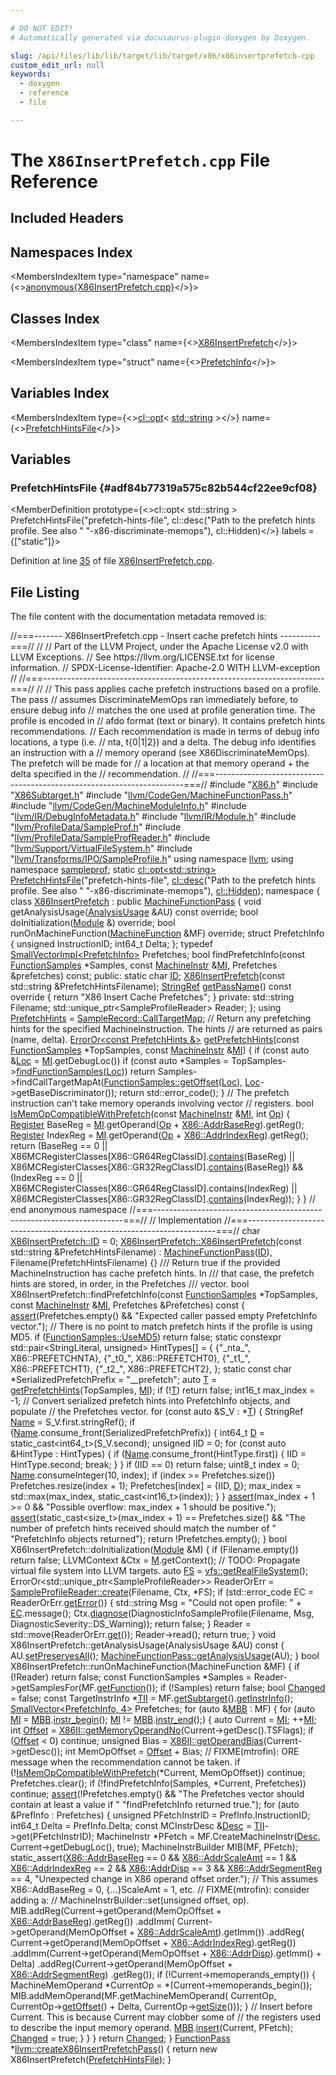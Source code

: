 ```yaml
---

# DO NOT EDIT!
# Automatically generated via docusaurus-plugin-doxygen by Doxygen.

slug: /api/files/lib/lib/target/lib/target/x86/x86insertprefetch-cpp
custom_edit_url: null
keywords:
  - doxygen
  - reference
  - file

---
```





# The `X86InsertPrefetch.cpp` File Reference

<DoxygenPage pluginConfig={pluginConfig}>



## Included Headers

<IncludesList>
<IncludesListItem
  filePath="X86.h"
  permalink="/docs/api/files/lib/lib/target/lib/target/x86/x86-h"
  isLocal="true" />
<IncludesListItem
  filePath="X86Subtarget.h"
  permalink="/docs/api/files/lib/lib/target/lib/target/x86/x86subtarget-h"
  isLocal="true" />
<IncludesListItem
  filePath="llvm/CodeGen/MachineFunctionPass.h"
  permalink="/docs/api/files/include/include/llvm/include/llvm/codegen/machinefunctionpass-h"
  isLocal="true" />
<IncludesListItem
  filePath="llvm/CodeGen/MachineModuleInfo.h"
  permalink="/docs/api/files/include/include/llvm/include/llvm/codegen/machinemoduleinfo-h"
  isLocal="true" />
<IncludesListItem
  filePath="llvm/IR/DebugInfoMetadata.h"
  permalink="/docs/api/files/include/include/llvm/include/llvm/ir/debuginfometadata-h"
  isLocal="true" />
<IncludesListItem
  filePath="llvm/IR/Module.h"
  permalink="/docs/api/files/include/include/llvm/include/llvm/ir/module-h"
  isLocal="true" />
<IncludesListItem
  filePath="llvm/ProfileData/SampleProf.h"
  permalink="/docs/api/files/include/include/llvm/include/llvm/profiledata/sampleprof-h"
  isLocal="true" />
<IncludesListItem
  filePath="llvm/ProfileData/SampleProfReader.h"
  permalink="/docs/api/files/include/include/llvm/include/llvm/profiledata/sampleprofreader-h"
  isLocal="true" />
<IncludesListItem
  filePath="llvm/Support/VirtualFileSystem.h"
  permalink="/docs/api/files/include/include/llvm/include/llvm/support/virtualfilesystem-h"
  isLocal="true" />
<IncludesListItem
  filePath="llvm/Transforms/IPO/SampleProfile.h"
  permalink="/docs/api/files/include/include/llvm/include/llvm/transforms/include/llvm/transforms/ipo/sampleprofile-h"
  isLocal="true" />
</IncludesList>

## Namespaces Index

<MembersIndex>

<MembersIndexItem
  type="namespace"
  name={<><a href="/docs/api/namespaces/anonymous-x86insertprefetch-cpp-">anonymous&#123;X86InsertPrefetch.cpp&#125;</a></>}>
</MembersIndexItem>

</MembersIndex>

## Classes Index

<MembersIndex>

<MembersIndexItem
  type="class"
  name={<><a href="/docs/api/classes/anonymous-namespace-x86insertprefetch-cpp-/x86insertprefetch">X86InsertPrefetch</a></>}>
</MembersIndexItem>

<MembersIndexItem
  type="struct"
  name={<><a href="/docs/api/structs/anonymous-namespace-x86insertprefetch-cpp-/x86insertprefetch/prefetchinfo">PrefetchInfo</a></>}>
</MembersIndexItem>

</MembersIndex>

## Variables Index

<MembersIndex>

<MembersIndexItem
  type={<><a href="/docs/api/classes/llvm/cl/opt">cl::opt</a>&lt; <a href="/docs/api/files/include/include/llvm/include/llvm/demangle/itaniumdemangle-h/#ae2b0d0345572d6718e219aa76d1d54edab45cffe084dd3d20d928bee85e7b0f21">std::string</a> &gt;</>}
  name={<><a href="#adf84b77319a575c82b544cf22ee9cf08">PrefetchHintsFile</a></>}>
</MembersIndexItem>

</MembersIndex>


<SectionDefinition>

## Variables

### PrefetchHintsFile {#adf84b77319a575c82b544cf22ee9cf08}

<MemberDefinition
  prototype={<>cl::opt&lt; std::string &gt; PrefetchHintsFile(&quot;prefetch-hints-file&quot;, cl::desc(&quot;Path to the prefetch hints profile. See also &quot; &quot;-x86-discriminate-memops&quot;), cl::Hidden)</>}
  labels = {["static"]}>

Definition at line <a href="#l00035">35</a> of file <a href="/docs/api/files/lib/lib/target/lib/target/x86/x86insertprefetch-cpp">X86InsertPrefetch.cpp</a>.
</MemberDefinition>

</SectionDefinition>

## File Listing

The file content with the documentation metadata removed is:

<ProgramListing>

<Link id="l00001" /><CodeLine lineNumber="1"><Highlight kind="comment">//===------- X86InsertPrefetch.cpp - Insert cache prefetch hints ----------===//</Highlight><Highlight kind="normal"></Highlight></CodeLine>
<Link id="l00002" /><CodeLine lineNumber="2"><Highlight kind="normal"></Highlight><Highlight kind="comment">//</Highlight><Highlight kind="normal"></Highlight></CodeLine>
<Link id="l00003" /><CodeLine lineNumber="3"><Highlight kind="normal"></Highlight><Highlight kind="comment">// Part of the LLVM Project, under the Apache License v2.0 with LLVM Exceptions.</Highlight><Highlight kind="normal"></Highlight></CodeLine>
<Link id="l00004" /><CodeLine lineNumber="4"><Highlight kind="normal"></Highlight><Highlight kind="comment">// See https://llvm.org/LICENSE.txt for license information.</Highlight><Highlight kind="normal"></Highlight></CodeLine>
<Link id="l00005" /><CodeLine lineNumber="5"><Highlight kind="normal"></Highlight><Highlight kind="comment">// SPDX-License-Identifier: Apache-2.0 WITH LLVM-exception</Highlight><Highlight kind="normal"></Highlight></CodeLine>
<Link id="l00006" /><CodeLine lineNumber="6"><Highlight kind="normal"></Highlight><Highlight kind="comment">//</Highlight><Highlight kind="normal"></Highlight></CodeLine>
<Link id="l00007" /><CodeLine lineNumber="7"><Highlight kind="normal"></Highlight><Highlight kind="comment">//===----------------------------------------------------------------------===//</Highlight><Highlight kind="normal"></Highlight></CodeLine>
<Link id="l00008" /><CodeLine lineNumber="8"><Highlight kind="normal"></Highlight><Highlight kind="comment">//</Highlight><Highlight kind="normal"></Highlight></CodeLine>
<Link id="l00009" /><CodeLine lineNumber="9"><Highlight kind="normal"></Highlight><Highlight kind="comment">// This pass applies cache prefetch instructions based on a profile. The pass</Highlight><Highlight kind="normal"></Highlight></CodeLine>
<Link id="l00010" /><CodeLine lineNumber="10"><Highlight kind="normal"></Highlight><Highlight kind="comment">// assumes DiscriminateMemOps ran immediately before, to ensure debug info</Highlight><Highlight kind="normal"></Highlight></CodeLine>
<Link id="l00011" /><CodeLine lineNumber="11"><Highlight kind="normal"></Highlight><Highlight kind="comment">// matches the one used at profile generation time. The profile is encoded in</Highlight><Highlight kind="normal"></Highlight></CodeLine>
<Link id="l00012" /><CodeLine lineNumber="12"><Highlight kind="normal"></Highlight><Highlight kind="comment">// afdo format (text or binary). It contains prefetch hints recommendations.</Highlight><Highlight kind="normal"></Highlight></CodeLine>
<Link id="l00013" /><CodeLine lineNumber="13"><Highlight kind="normal"></Highlight><Highlight kind="comment">// Each recommendation is made in terms of debug info locations, a type (i.e.</Highlight><Highlight kind="normal"></Highlight></CodeLine>
<Link id="l00014" /><CodeLine lineNumber="14"><Highlight kind="normal"></Highlight><Highlight kind="comment">// nta, t&#123;0|1|2&#125;) and a delta. The debug info identifies an instruction with a</Highlight><Highlight kind="normal"></Highlight></CodeLine>
<Link id="l00015" /><CodeLine lineNumber="15"><Highlight kind="normal"></Highlight><Highlight kind="comment">// memory operand (see X86DiscriminateMemOps). The prefetch will be made for</Highlight><Highlight kind="normal"></Highlight></CodeLine>
<Link id="l00016" /><CodeLine lineNumber="16"><Highlight kind="normal"></Highlight><Highlight kind="comment">// a location at that memory operand + the delta specified in the</Highlight><Highlight kind="normal"></Highlight></CodeLine>
<Link id="l00017" /><CodeLine lineNumber="17"><Highlight kind="normal"></Highlight><Highlight kind="comment">// recommendation.</Highlight><Highlight kind="normal"></Highlight></CodeLine>
<Link id="l00018" /><CodeLine lineNumber="18"><Highlight kind="normal"></Highlight><Highlight kind="comment">//</Highlight><Highlight kind="normal"></Highlight></CodeLine>
<Link id="l00019" /><CodeLine lineNumber="19"><Highlight kind="normal"></Highlight><Highlight kind="comment">//===----------------------------------------------------------------------===//</Highlight><Highlight kind="normal"></Highlight></CodeLine>
<Link id="l00020" /><CodeLine lineNumber="20"><Highlight kind="normal"></Highlight></CodeLine>
<Link id="l00021" /><CodeLine lineNumber="21"><Highlight kind="normal"></Highlight><Highlight kind="preprocessor">#include &quot;<a href="/docs/api/files/lib/lib/target/lib/target/x86/x86-h">X86.h</a>&quot;</Highlight><Highlight kind="normal"></Highlight></CodeLine>
<Link id="l00022" /><CodeLine lineNumber="22"><Highlight kind="normal"></Highlight><Highlight kind="preprocessor">#include &quot;<a href="/docs/api/files/lib/lib/target/lib/target/x86/x86subtarget-h">X86Subtarget.h</a>&quot;</Highlight><Highlight kind="normal"></Highlight></CodeLine>
<Link id="l00023" /><CodeLine lineNumber="23"><Highlight kind="normal"></Highlight><Highlight kind="preprocessor">#include &quot;<a href="/docs/api/files/include/include/llvm/include/llvm/codegen/machinefunctionpass-h">llvm/CodeGen/MachineFunctionPass.h</a>&quot;</Highlight><Highlight kind="normal"></Highlight></CodeLine>
<Link id="l00024" /><CodeLine lineNumber="24"><Highlight kind="normal"></Highlight><Highlight kind="preprocessor">#include &quot;<a href="/docs/api/files/include/include/llvm/include/llvm/codegen/machinemoduleinfo-h">llvm/CodeGen/MachineModuleInfo.h</a>&quot;</Highlight><Highlight kind="normal"></Highlight></CodeLine>
<Link id="l00025" /><CodeLine lineNumber="25"><Highlight kind="normal"></Highlight><Highlight kind="preprocessor">#include &quot;<a href="/docs/api/files/include/include/llvm/include/llvm/ir/debuginfometadata-h">llvm/IR/DebugInfoMetadata.h</a>&quot;</Highlight><Highlight kind="normal"></Highlight></CodeLine>
<Link id="l00026" /><CodeLine lineNumber="26"><Highlight kind="normal"></Highlight><Highlight kind="preprocessor">#include &quot;<a href="/docs/api/files/include/include/llvm/include/llvm/ir/module-h">llvm/IR/Module.h</a>&quot;</Highlight><Highlight kind="normal"></Highlight></CodeLine>
<Link id="l00027" /><CodeLine lineNumber="27"><Highlight kind="normal"></Highlight><Highlight kind="preprocessor">#include &quot;<a href="/docs/api/files/include/include/llvm/include/llvm/profiledata/sampleprof-h">llvm/ProfileData/SampleProf.h</a>&quot;</Highlight><Highlight kind="normal"></Highlight></CodeLine>
<Link id="l00028" /><CodeLine lineNumber="28"><Highlight kind="normal"></Highlight><Highlight kind="preprocessor">#include &quot;<a href="/docs/api/files/include/include/llvm/include/llvm/profiledata/sampleprofreader-h">llvm/ProfileData/SampleProfReader.h</a>&quot;</Highlight><Highlight kind="normal"></Highlight></CodeLine>
<Link id="l00029" /><CodeLine lineNumber="29"><Highlight kind="normal"></Highlight><Highlight kind="preprocessor">#include &quot;<a href="/docs/api/files/include/include/llvm/include/llvm/support/virtualfilesystem-h">llvm/Support/VirtualFileSystem.h</a>&quot;</Highlight><Highlight kind="normal"></Highlight></CodeLine>
<Link id="l00030" /><CodeLine lineNumber="30"><Highlight kind="normal"></Highlight><Highlight kind="preprocessor">#include &quot;<a href="/docs/api/files/include/include/llvm/include/llvm/transforms/include/llvm/transforms/ipo/sampleprofile-h">llvm/Transforms/IPO/SampleProfile.h</a>&quot;</Highlight><Highlight kind="normal"></Highlight></CodeLine>
<Link id="l00031" /><CodeLine lineNumber="31"><Highlight kind="normal"></Highlight><Highlight kind="keyword">using namespace </Highlight><Highlight kind="normal"><a href="/docs/api/namespaces/llvm">llvm</a>;</Highlight></CodeLine>
<Link id="l00032" /><CodeLine lineNumber="32"><Highlight kind="normal"></Highlight><Highlight kind="keyword">using namespace </Highlight><Highlight kind="normal"><a href="/docs/api/namespaces/llvm/sampleprof">sampleprof</a>;</Highlight></CodeLine>
<Link id="l00033" /><CodeLine lineNumber="33"><Highlight kind="normal"></Highlight></CodeLine>
<Link id="l00034" /><CodeLine lineNumber="34"><Highlight kind="normal"></Highlight><Highlight kind="keyword">static</Highlight><Highlight kind="normal"> <a href="/docs/api/classes/llvm/cl/opt">cl::opt&lt;std::string&gt;</a></Highlight></CodeLine>
<Link id="l00035" /><CodeLine lineNumber="35" lineLink="#adf84b77319a575c82b544cf22ee9cf08"><Highlight kind="normal">    <a href="#adf84b77319a575c82b544cf22ee9cf08">PrefetchHintsFile</a>(</Highlight><Highlight kind="stringliteral">&quot;prefetch-hints-file&quot;</Highlight><Highlight kind="normal">,</Highlight></CodeLine>
<Link id="l00036" /><CodeLine lineNumber="36"><Highlight kind="normal">                      <a href="/docs/api/structs/llvm/cl/desc">cl::desc</a>(</Highlight><Highlight kind="stringliteral">&quot;Path to the prefetch hints profile. See also &quot;</Highlight><Highlight kind="normal"></Highlight></CodeLine>
<Link id="l00037" /><CodeLine lineNumber="37"><Highlight kind="normal">                               </Highlight><Highlight kind="stringliteral">&quot;-x86-discriminate-memops&quot;</Highlight><Highlight kind="normal">),</Highlight></CodeLine>
<Link id="l00038" /><CodeLine lineNumber="38"><Highlight kind="normal">                      <a href="/docs/api/namespaces/llvm/cl/#a68075925a54790e71ca790e1d4f21a40a263ac008d8d31f13ce460395fc4cf7e6">cl::Hidden</a>);</Highlight></CodeLine>
<Link id="l00039" /><CodeLine lineNumber="39" lineLink="/docs/api/namespaces/anonymous-x86insertprefetch-cpp-"><Highlight kind="normal"></Highlight><Highlight kind="keyword">namespace </Highlight><Highlight kind="normal">&#123;</Highlight></CodeLine>
<Link id="l00040" /><CodeLine lineNumber="40"><Highlight kind="normal"></Highlight></CodeLine>
<Link id="l00041" /><CodeLine lineNumber="41" lineLink="/docs/api/classes/anonymous-namespace-x86insertprefetch-cpp-/x86insertprefetch"><Highlight kind="normal"></Highlight><Highlight kind="keyword">class </Highlight><Highlight kind="normal"><a href="/docs/api/classes/anonymous-namespace-x86insertprefetch-cpp-/x86insertprefetch/#a643e9666528a05774d72c6593ac7e06e">X86InsertPrefetch</a> : </Highlight><Highlight kind="keyword">public</Highlight><Highlight kind="normal"> <a href="/docs/api/classes/llvm/machinefunctionpass/#a29c81d2386f4a727c6d33413807530c8">MachineFunctionPass</a> &#123;</Highlight></CodeLine>
<Link id="l00042" /><CodeLine lineNumber="42"><Highlight kind="normal">  </Highlight><Highlight kind="keywordtype">void</Highlight><Highlight kind="normal"> getAnalysisUsage(<a href="/docs/api/classes/llvm/analysisusage">AnalysisUsage</a> &amp;AU) </Highlight><Highlight kind="keyword">const override</Highlight><Highlight kind="normal">;</Highlight></CodeLine>
<Link id="l00043" /><CodeLine lineNumber="43"><Highlight kind="normal">  </Highlight><Highlight kind="keywordtype">bool</Highlight><Highlight kind="normal"> doInitialization(<a href="/docs/api/classes/llvm/module">Module</a> &amp;) </Highlight><Highlight kind="keyword">override</Highlight><Highlight kind="normal">;</Highlight></CodeLine>
<Link id="l00044" /><CodeLine lineNumber="44"><Highlight kind="normal"></Highlight></CodeLine>
<Link id="l00045" /><CodeLine lineNumber="45"><Highlight kind="normal">  </Highlight><Highlight kind="keywordtype">bool</Highlight><Highlight kind="normal"> runOnMachineFunction(<a href="/docs/api/classes/llvm/machinefunction">MachineFunction</a> &amp;MF) </Highlight><Highlight kind="keyword">override</Highlight><Highlight kind="normal">;</Highlight></CodeLine>
<Link id="l00046" /><CodeLine lineNumber="46"><Highlight kind="normal">  </Highlight><Highlight kind="keyword">struct </Highlight><Highlight kind="normal">PrefetchInfo &#123;</Highlight></CodeLine>
<Link id="l00047" /><CodeLine lineNumber="47"><Highlight kind="normal">    </Highlight><Highlight kind="keywordtype">unsigned</Highlight><Highlight kind="normal"> InstructionID;</Highlight></CodeLine>
<Link id="l00048" /><CodeLine lineNumber="48"><Highlight kind="normal">    int64&#95;t Delta;</Highlight></CodeLine>
<Link id="l00049" /><CodeLine lineNumber="49"><Highlight kind="normal">  &#125;;</Highlight></CodeLine>
<Link id="l00050" /><CodeLine lineNumber="50"><Highlight kind="normal">  </Highlight><Highlight kind="keyword">typedef</Highlight><Highlight kind="normal"> <a href="/docs/api/classes/llvm/smallvectorimpl">SmallVectorImpl&lt;PrefetchInfo&gt;</a> Prefetches;</Highlight></CodeLine>
<Link id="l00051" /><CodeLine lineNumber="51"><Highlight kind="normal">  </Highlight><Highlight kind="keywordtype">bool</Highlight><Highlight kind="normal"> findPrefetchInfo(</Highlight><Highlight kind="keyword">const</Highlight><Highlight kind="normal"> <a href="/docs/api/classes/llvm/sampleprof/functionsamples">FunctionSamples</a> &#42;Samples, </Highlight><Highlight kind="keyword">const</Highlight><Highlight kind="normal"> <a href="/docs/api/classes/llvm/machineinstr">MachineInstr</a> &amp;<a href="/docs/api/files/lib/lib/codegen/lib/codegen/globalisel/irtranslator-cpp/#abe44dfdea65b4f7e11e0a608ab708b76">MI</a>,</Highlight></CodeLine>
<Link id="l00052" /><CodeLine lineNumber="52"><Highlight kind="normal">                        Prefetches &amp;prefetches) </Highlight><Highlight kind="keyword">const</Highlight><Highlight kind="normal">;</Highlight></CodeLine>
<Link id="l00053" /><CodeLine lineNumber="53"><Highlight kind="normal"></Highlight></CodeLine>
<Link id="l00054" /><CodeLine lineNumber="54"><Highlight kind="normal"></Highlight><Highlight kind="keyword">public</Highlight><Highlight kind="normal">:</Highlight></CodeLine>
<Link id="l00055" /><CodeLine lineNumber="55" lineLink="/docs/api/classes/anonymous-namespace-x86insertprefetch-cpp-/x86insertprefetch/#a0569f28f84600aeda889242c8ac2e0ec"><Highlight kind="normal">  </Highlight><Highlight kind="keyword">static</Highlight><Highlight kind="normal"> </Highlight><Highlight kind="keywordtype">char</Highlight><Highlight kind="normal"> <a href="/docs/api/classes/anonymous-namespace-x86insertprefetch-cpp-/x86insertprefetch/#a0569f28f84600aeda889242c8ac2e0ec">ID</a>;</Highlight></CodeLine>
<Link id="l00056" /><CodeLine lineNumber="56"><Highlight kind="normal">  <a href="/docs/api/classes/anonymous-namespace-x86insertprefetch-cpp-/x86insertprefetch/#a643e9666528a05774d72c6593ac7e06e">X86InsertPrefetch</a>(</Highlight><Highlight kind="keyword">const</Highlight><Highlight kind="normal"> std::string &amp;PrefetchHintsFilename);</Highlight></CodeLine>
<Link id="l00057" /><CodeLine lineNumber="57" lineLink="/docs/api/classes/anonymous-namespace-x86insertprefetch-cpp-/x86insertprefetch/#a82e933880eb3099d42e0b47db62b6556"><Highlight kind="normal">  <a href="/docs/api/classes/llvm/stringref">StringRef</a> <a href="/docs/api/classes/anonymous-namespace-x86insertprefetch-cpp-/x86insertprefetch/#a82e933880eb3099d42e0b47db62b6556">getPassName</a>()</Highlight><Highlight kind="keyword"> const override </Highlight><Highlight kind="normal">&#123;</Highlight></CodeLine>
<Link id="l00058" /><CodeLine lineNumber="58"><Highlight kind="normal">    </Highlight><Highlight kind="keywordflow">return</Highlight><Highlight kind="normal"> </Highlight><Highlight kind="stringliteral">&quot;X86 Insert Cache Prefetches&quot;</Highlight><Highlight kind="normal">;</Highlight></CodeLine>
<Link id="l00059" /><CodeLine lineNumber="59"><Highlight kind="normal">  &#125;</Highlight></CodeLine>
<Link id="l00060" /><CodeLine lineNumber="60"><Highlight kind="normal"></Highlight></CodeLine>
<Link id="l00061" /><CodeLine lineNumber="61"><Highlight kind="normal"></Highlight><Highlight kind="keyword">private</Highlight><Highlight kind="normal">:</Highlight></CodeLine>
<Link id="l00062" /><CodeLine lineNumber="62"><Highlight kind="normal">  std::string Filename;</Highlight></CodeLine>
<Link id="l00063" /><CodeLine lineNumber="63"><Highlight kind="normal">  std::unique&#95;ptr&lt;SampleProfileReader&gt; Reader;</Highlight></CodeLine>
<Link id="l00064" /><CodeLine lineNumber="64"><Highlight kind="normal">&#125;;</Highlight></CodeLine>
<Link id="l00065" /><CodeLine lineNumber="65"><Highlight kind="normal"></Highlight></CodeLine>
<Link id="l00066" /><CodeLine lineNumber="66" lineLink="/docs/api/namespaces/anonymous-x86insertprefetch-cpp-/#a6f1e7ad58b504aea6c85f6f54ab4931a"><Highlight kind="normal"></Highlight><Highlight kind="keyword">using </Highlight><Highlight kind="normal"><a href="/docs/api/namespaces/anonymous-x86insertprefetch-cpp-/#a6f1e7ad58b504aea6c85f6f54ab4931a">PrefetchHints</a> = <a href="/docs/api/classes/llvm/sampleprof/samplerecord/#a25d27170e0de5f9f6d999f8efa3cc32d">SampleRecord::CallTargetMap</a>;</Highlight></CodeLine>
<Link id="l00067" /><CodeLine lineNumber="67"><Highlight kind="normal"></Highlight></CodeLine>
<Link id="l00068" /><CodeLine lineNumber="68"><Highlight kind="normal"></Highlight><Highlight kind="comment">// Return any prefetching hints for the specified MachineInstruction. The hints</Highlight><Highlight kind="normal"></Highlight></CodeLine>
<Link id="l00069" /><CodeLine lineNumber="69"><Highlight kind="normal"></Highlight><Highlight kind="comment">// are returned as pairs (name, delta).</Highlight><Highlight kind="normal"></Highlight></CodeLine>
<Link id="l00070" /><CodeLine lineNumber="70"><Highlight kind="normal"><a href="/docs/api/classes/llvm/erroror">ErrorOr&lt;const PrefetchHints &amp;&gt;</a></Highlight></CodeLine>
<Link id="l00071" /><CodeLine lineNumber="71" lineLink="/docs/api/namespaces/anonymous-x86insertprefetch-cpp-/#a6bc620bb30e51cbda53a5936bc63064a"><Highlight kind="normal"><a href="/docs/api/namespaces/anonymous-x86insertprefetch-cpp-/#a6bc620bb30e51cbda53a5936bc63064a">getPrefetchHints</a>(</Highlight><Highlight kind="keyword">const</Highlight><Highlight kind="normal"> <a href="/docs/api/classes/llvm/sampleprof/functionsamples">FunctionSamples</a> &#42;TopSamples, </Highlight><Highlight kind="keyword">const</Highlight><Highlight kind="normal"> <a href="/docs/api/classes/llvm/machineinstr">MachineInstr</a> &amp;<a href="/docs/api/files/lib/lib/codegen/lib/codegen/globalisel/irtranslator-cpp/#abe44dfdea65b4f7e11e0a608ab708b76">MI</a>) &#123;</Highlight></CodeLine>
<Link id="l00072" /><CodeLine lineNumber="72"><Highlight kind="normal">  </Highlight><Highlight kind="keywordflow">if</Highlight><Highlight kind="normal"> (</Highlight><Highlight kind="keyword">const</Highlight><Highlight kind="normal"> </Highlight><Highlight kind="keyword">auto</Highlight><Highlight kind="normal"> &amp;<a href="/docs/api/namespaces/llvm/loc">Loc</a> = <a href="/docs/api/files/lib/lib/codegen/lib/codegen/globalisel/irtranslator-cpp/#abe44dfdea65b4f7e11e0a608ab708b76">MI</a>.getDebugLoc())</Highlight></CodeLine>
<Link id="l00073" /><CodeLine lineNumber="73"><Highlight kind="normal">    </Highlight><Highlight kind="keywordflow">if</Highlight><Highlight kind="normal"> (</Highlight><Highlight kind="keyword">const</Highlight><Highlight kind="normal"> </Highlight><Highlight kind="keyword">auto</Highlight><Highlight kind="normal"> &#42;Samples = TopSamples-&gt;<a href="/docs/api/classes/llvm/sampleprof/functionsamples/#aa24141aebc0d8b15405be6bcb7b6319b">findFunctionSamples</a>(<a href="/docs/api/namespaces/llvm/loc">Loc</a>))</Highlight></CodeLine>
<Link id="l00074" /><CodeLine lineNumber="74"><Highlight kind="normal">      </Highlight><Highlight kind="keywordflow">return</Highlight><Highlight kind="normal"> Samples-&gt;findCallTargetMapAt(<a href="/docs/api/classes/llvm/sampleprof/functionsamples/#ab6f00f222e6f6d30bc6a0fc7bf8396de">FunctionSamples::getOffset</a>(<a href="/docs/api/namespaces/llvm/loc">Loc</a>),</Highlight></CodeLine>
<Link id="l00075" /><CodeLine lineNumber="75"><Highlight kind="normal">                                          <a href="/docs/api/namespaces/llvm/loc">Loc</a>-&gt;getBaseDiscriminator());</Highlight></CodeLine>
<Link id="l00076" /><CodeLine lineNumber="76"><Highlight kind="normal">  </Highlight><Highlight kind="keywordflow">return</Highlight><Highlight kind="normal"> std::error&#95;code();</Highlight></CodeLine>
<Link id="l00077" /><CodeLine lineNumber="77"><Highlight kind="normal">&#125;</Highlight></CodeLine>
<Link id="l00078" /><CodeLine lineNumber="78"><Highlight kind="normal"></Highlight></CodeLine>
<Link id="l00079" /><CodeLine lineNumber="79"><Highlight kind="normal"></Highlight><Highlight kind="comment">// The prefetch instruction can&#39;t take memory operands involving vector</Highlight><Highlight kind="normal"></Highlight></CodeLine>
<Link id="l00080" /><CodeLine lineNumber="80"><Highlight kind="normal"></Highlight><Highlight kind="comment">// registers.</Highlight><Highlight kind="normal"></Highlight></CodeLine>
<Link id="l00081" /><CodeLine lineNumber="81" lineLink="/docs/api/namespaces/anonymous-x86insertprefetch-cpp-/#a366a833ef18a043b50e7c301e306bf24"><Highlight kind="normal"></Highlight><Highlight kind="keywordtype">bool</Highlight><Highlight kind="normal"> <a href="/docs/api/namespaces/anonymous-x86insertprefetch-cpp-/#a366a833ef18a043b50e7c301e306bf24">IsMemOpCompatibleWithPrefetch</a>(</Highlight><Highlight kind="keyword">const</Highlight><Highlight kind="normal"> <a href="/docs/api/classes/llvm/machineinstr">MachineInstr</a> &amp;<a href="/docs/api/files/lib/lib/codegen/lib/codegen/globalisel/irtranslator-cpp/#abe44dfdea65b4f7e11e0a608ab708b76">MI</a>, </Highlight><Highlight kind="keywordtype">int</Highlight><Highlight kind="normal"> <a href="/docs/api/namespaces/llvm/#ab471937b9a227e70c7fe8bd9604014d6">Op</a>) &#123;</Highlight></CodeLine>
<Link id="l00082" /><CodeLine lineNumber="82"><Highlight kind="normal">  <a href="/docs/api/classes/llvm/register">Register</a> BaseReg = <a href="/docs/api/files/lib/lib/codegen/lib/codegen/globalisel/irtranslator-cpp/#abe44dfdea65b4f7e11e0a608ab708b76">MI</a>.getOperand(<a href="/docs/api/namespaces/llvm/#ab471937b9a227e70c7fe8bd9604014d6">Op</a> + <a href="/docs/api/namespaces/llvm/x86/#a2a5aec578e2e391e99e1705012752d84a319f0e99a1ac9396659683d2638d4f45">X86::AddrBaseReg</a>).getReg();</Highlight></CodeLine>
<Link id="l00083" /><CodeLine lineNumber="83"><Highlight kind="normal">  <a href="/docs/api/classes/llvm/register">Register</a> IndexReg = <a href="/docs/api/files/lib/lib/codegen/lib/codegen/globalisel/irtranslator-cpp/#abe44dfdea65b4f7e11e0a608ab708b76">MI</a>.getOperand(<a href="/docs/api/namespaces/llvm/#ab471937b9a227e70c7fe8bd9604014d6">Op</a> + <a href="/docs/api/namespaces/llvm/x86/#a2a5aec578e2e391e99e1705012752d84aba7ebe0e28a2c1c4c14343f549c01462">X86::AddrIndexReg</a>).getReg();</Highlight></CodeLine>
<Link id="l00084" /><CodeLine lineNumber="84"><Highlight kind="normal">  </Highlight><Highlight kind="keywordflow">return</Highlight><Highlight kind="normal"> (BaseReg == 0 ||</Highlight></CodeLine>
<Link id="l00085" /><CodeLine lineNumber="85"><Highlight kind="normal">          X86MCRegisterClasses&#91;X86::GR64RegClassID&#93;.<a href="/docs/api/files/lib/lib/sandboxir/value-cpp/#a34433c37334a1cde3d58cde3099257dd">contains</a>(BaseReg) ||</Highlight></CodeLine>
<Link id="l00086" /><CodeLine lineNumber="86"><Highlight kind="normal">          X86MCRegisterClasses&#91;X86::GR32RegClassID&#93;.<a href="/docs/api/files/lib/lib/sandboxir/value-cpp/#a34433c37334a1cde3d58cde3099257dd">contains</a>(BaseReg)) &amp;&amp;</Highlight></CodeLine>
<Link id="l00087" /><CodeLine lineNumber="87"><Highlight kind="normal">         (IndexReg == 0 ||</Highlight></CodeLine>
<Link id="l00088" /><CodeLine lineNumber="88"><Highlight kind="normal">          X86MCRegisterClasses&#91;X86::GR64RegClassID&#93;.contains(IndexReg) ||</Highlight></CodeLine>
<Link id="l00089" /><CodeLine lineNumber="89"><Highlight kind="normal">          X86MCRegisterClasses&#91;X86::GR32RegClassID&#93;.<a href="/docs/api/files/lib/lib/sandboxir/value-cpp/#a34433c37334a1cde3d58cde3099257dd">contains</a>(IndexReg));</Highlight></CodeLine>
<Link id="l00090" /><CodeLine lineNumber="90"><Highlight kind="normal">&#125;</Highlight></CodeLine>
<Link id="l00091" /><CodeLine lineNumber="91"><Highlight kind="normal"></Highlight></CodeLine>
<Link id="l00092" /><CodeLine lineNumber="92"><Highlight kind="normal">&#125; </Highlight><Highlight kind="comment">// end anonymous namespace</Highlight><Highlight kind="normal"></Highlight></CodeLine>
<Link id="l00093" /><CodeLine lineNumber="93"><Highlight kind="normal"></Highlight></CodeLine>
<Link id="l00094" /><CodeLine lineNumber="94"><Highlight kind="normal"></Highlight><Highlight kind="comment">//===----------------------------------------------------------------------===//</Highlight><Highlight kind="normal"></Highlight></CodeLine>
<Link id="l00095" /><CodeLine lineNumber="95"><Highlight kind="normal"></Highlight><Highlight kind="comment">//            Implementation</Highlight><Highlight kind="normal"></Highlight></CodeLine>
<Link id="l00096" /><CodeLine lineNumber="96"><Highlight kind="normal"></Highlight><Highlight kind="comment">//===----------------------------------------------------------------------===//</Highlight><Highlight kind="normal"></Highlight></CodeLine>
<Link id="l00097" /><CodeLine lineNumber="97"><Highlight kind="normal"></Highlight></CodeLine>
<Link id="l00098" /><CodeLine lineNumber="98"><Highlight kind="normal"></Highlight><Highlight kind="keywordtype">char</Highlight><Highlight kind="normal"> <a href="/docs/api/classes/anonymous-namespace-x86insertprefetch-cpp-/x86insertprefetch/#a0569f28f84600aeda889242c8ac2e0ec">X86InsertPrefetch::ID</a> = 0;</Highlight></CodeLine>
<Link id="l00099" /><CodeLine lineNumber="99"><Highlight kind="normal"></Highlight></CodeLine>
<Link id="l00100" /><CodeLine lineNumber="100" lineLink="/docs/api/classes/anonymous-namespace-x86insertprefetch-cpp-/x86insertprefetch/#a643e9666528a05774d72c6593ac7e06e"><Highlight kind="normal"><a href="/docs/api/classes/anonymous-namespace-x86insertprefetch-cpp-/x86insertprefetch/#a643e9666528a05774d72c6593ac7e06e">X86InsertPrefetch::X86InsertPrefetch</a>(</Highlight><Highlight kind="keyword">const</Highlight><Highlight kind="normal"> std::string &amp;PrefetchHintsFilename)</Highlight></CodeLine>
<Link id="l00101" /><CodeLine lineNumber="101"><Highlight kind="normal">    : <a href="/docs/api/classes/llvm/machinefunctionpass/#a29c81d2386f4a727c6d33413807530c8">MachineFunctionPass</a>(<a href="/docs/api/classes/anonymous-namespace-x86insertprefetch-cpp-/x86insertprefetch/#a0569f28f84600aeda889242c8ac2e0ec">ID</a>), Filename(PrefetchHintsFilename) &#123;&#125;</Highlight></CodeLine>
<Link id="l00102" /><CodeLine lineNumber="102"><Highlight kind="normal"></Highlight><Highlight kind="comment"></Highlight></CodeLine>
<Link id="l00103" /><CodeLine lineNumber="103"><Highlight kind="comment">/// Return true if the provided MachineInstruction has cache prefetch hints. In</Highlight></CodeLine>
<Link id="l00104" /><CodeLine lineNumber="104"><Highlight kind="comment">/// that case, the prefetch hints are stored, in order, in the Prefetches</Highlight></CodeLine>
<Link id="l00105" /><CodeLine lineNumber="105"><Highlight kind="comment">/// vector.</Highlight><Highlight kind="normal"></Highlight></CodeLine>
<Link id="l00106" /><CodeLine lineNumber="106"><Highlight kind="normal"></Highlight><Highlight kind="keywordtype">bool</Highlight><Highlight kind="normal"> X86InsertPrefetch::findPrefetchInfo(</Highlight><Highlight kind="keyword">const</Highlight><Highlight kind="normal"> <a href="/docs/api/classes/llvm/sampleprof/functionsamples">FunctionSamples</a> &#42;TopSamples,</Highlight></CodeLine>
<Link id="l00107" /><CodeLine lineNumber="107"><Highlight kind="normal">                                         </Highlight><Highlight kind="keyword">const</Highlight><Highlight kind="normal"> <a href="/docs/api/classes/llvm/machineinstr">MachineInstr</a> &amp;<a href="/docs/api/files/lib/lib/codegen/lib/codegen/globalisel/irtranslator-cpp/#abe44dfdea65b4f7e11e0a608ab708b76">MI</a>,</Highlight></CodeLine>
<Link id="l00108" /><CodeLine lineNumber="108"><Highlight kind="normal">                                         Prefetches &amp;Prefetches)</Highlight><Highlight kind="keyword"> const </Highlight><Highlight kind="normal">&#123;</Highlight></CodeLine>
<Link id="l00109" /><CodeLine lineNumber="109"><Highlight kind="normal">  <a href="/docs/api/files/lib/lib/target/lib/target/amdgpu/silowercontrolflow-cpp/#a4868c5d81c5ccc98c47aeab6244346a0">assert</a>(Prefetches.empty() &amp;&amp;</Highlight></CodeLine>
<Link id="l00110" /><CodeLine lineNumber="110"><Highlight kind="normal">         </Highlight><Highlight kind="stringliteral">&quot;Expected caller passed empty PrefetchInfo vector.&quot;</Highlight><Highlight kind="normal">);</Highlight></CodeLine>
<Link id="l00111" /><CodeLine lineNumber="111"><Highlight kind="normal"></Highlight></CodeLine>
<Link id="l00112" /><CodeLine lineNumber="112"><Highlight kind="normal">  </Highlight><Highlight kind="comment">// There is no point to match prefetch hints if the profile is using MD5.</Highlight><Highlight kind="normal"></Highlight></CodeLine>
<Link id="l00113" /><CodeLine lineNumber="113"><Highlight kind="normal">  </Highlight><Highlight kind="keywordflow">if</Highlight><Highlight kind="normal"> (<a href="/docs/api/classes/llvm/sampleprof/functionsamples/#afddaa81316d56f125de69793e0ddb33c">FunctionSamples::UseMD5</a>)</Highlight></CodeLine>
<Link id="l00114" /><CodeLine lineNumber="114"><Highlight kind="normal">    </Highlight><Highlight kind="keywordflow">return</Highlight><Highlight kind="normal"> </Highlight><Highlight kind="keyword">false</Highlight><Highlight kind="normal">;</Highlight></CodeLine>
<Link id="l00115" /><CodeLine lineNumber="115"><Highlight kind="normal"></Highlight></CodeLine>
<Link id="l00116" /><CodeLine lineNumber="116"><Highlight kind="normal">  </Highlight><Highlight kind="keyword">static</Highlight><Highlight kind="normal"> </Highlight><Highlight kind="keyword">constexpr</Highlight><Highlight kind="normal"> std::pair&lt;StringLiteral, unsigned&gt; HintTypes&#91;&#93; = &#123;</Highlight></CodeLine>
<Link id="l00117" /><CodeLine lineNumber="117"><Highlight kind="normal">      &#123;</Highlight><Highlight kind="stringliteral">&quot;&#95;nta&#95;&quot;</Highlight><Highlight kind="normal">, X86::PREFETCHNTA&#125;,</Highlight></CodeLine>
<Link id="l00118" /><CodeLine lineNumber="118"><Highlight kind="normal">      &#123;</Highlight><Highlight kind="stringliteral">&quot;&#95;t0&#95;&quot;</Highlight><Highlight kind="normal">, X86::PREFETCHT0&#125;,</Highlight></CodeLine>
<Link id="l00119" /><CodeLine lineNumber="119"><Highlight kind="normal">      &#123;</Highlight><Highlight kind="stringliteral">&quot;&#95;t1&#95;&quot;</Highlight><Highlight kind="normal">, X86::PREFETCHT1&#125;,</Highlight></CodeLine>
<Link id="l00120" /><CodeLine lineNumber="120"><Highlight kind="normal">      &#123;</Highlight><Highlight kind="stringliteral">&quot;&#95;t2&#95;&quot;</Highlight><Highlight kind="normal">, X86::PREFETCHT2&#125;,</Highlight></CodeLine>
<Link id="l00121" /><CodeLine lineNumber="121"><Highlight kind="normal">  &#125;;</Highlight></CodeLine>
<Link id="l00122" /><CodeLine lineNumber="122"><Highlight kind="normal">  </Highlight><Highlight kind="keyword">static</Highlight><Highlight kind="normal"> </Highlight><Highlight kind="keyword">const</Highlight><Highlight kind="normal"> </Highlight><Highlight kind="keywordtype">char</Highlight><Highlight kind="normal"> &#42;SerializedPrefetchPrefix = </Highlight><Highlight kind="stringliteral">&quot;&#95;&#95;prefetch&quot;</Highlight><Highlight kind="normal">;</Highlight></CodeLine>
<Link id="l00123" /><CodeLine lineNumber="123"><Highlight kind="normal"></Highlight></CodeLine>
<Link id="l00124" /><CodeLine lineNumber="124"><Highlight kind="normal">  </Highlight><Highlight kind="keyword">auto</Highlight><Highlight kind="normal"> <a href="/docs/api/files/lib/lib/target/lib/target/mips/mips16isellowering-cpp/#a0acb682b8260ab1c60b918599864e2e5">T</a> = <a href="/docs/api/namespaces/anonymous-x86insertprefetch-cpp-/#a6bc620bb30e51cbda53a5936bc63064a">getPrefetchHints</a>(TopSamples, <a href="/docs/api/files/lib/lib/codegen/lib/codegen/globalisel/irtranslator-cpp/#abe44dfdea65b4f7e11e0a608ab708b76">MI</a>);</Highlight></CodeLine>
<Link id="l00125" /><CodeLine lineNumber="125"><Highlight kind="normal">  </Highlight><Highlight kind="keywordflow">if</Highlight><Highlight kind="normal"> (!<a href="/docs/api/files/lib/lib/target/lib/target/mips/mips16isellowering-cpp/#a0acb682b8260ab1c60b918599864e2e5">T</a>)</Highlight></CodeLine>
<Link id="l00126" /><CodeLine lineNumber="126"><Highlight kind="normal">    </Highlight><Highlight kind="keywordflow">return</Highlight><Highlight kind="normal"> </Highlight><Highlight kind="keyword">false</Highlight><Highlight kind="normal">;</Highlight></CodeLine>
<Link id="l00127" /><CodeLine lineNumber="127"><Highlight kind="normal">  int16&#95;t max&#95;index = -1;</Highlight></CodeLine>
<Link id="l00128" /><CodeLine lineNumber="128"><Highlight kind="normal">  </Highlight><Highlight kind="comment">// Convert serialized prefetch hints into PrefetchInfo objects, and populate</Highlight><Highlight kind="normal"></Highlight></CodeLine>
<Link id="l00129" /><CodeLine lineNumber="129"><Highlight kind="normal">  </Highlight><Highlight kind="comment">// the Prefetches vector.</Highlight><Highlight kind="normal"></Highlight></CodeLine>
<Link id="l00130" /><CodeLine lineNumber="130"><Highlight kind="normal">  </Highlight><Highlight kind="keywordflow">for</Highlight><Highlight kind="normal"> (</Highlight><Highlight kind="keyword">const</Highlight><Highlight kind="normal"> </Highlight><Highlight kind="keyword">auto</Highlight><Highlight kind="normal"> &amp;S&#95;V : &#42;<a href="/docs/api/files/lib/lib/target/lib/target/mips/mips16isellowering-cpp/#a0acb682b8260ab1c60b918599864e2e5">T</a>) &#123;</Highlight></CodeLine>
<Link id="l00131" /><CodeLine lineNumber="131"><Highlight kind="normal">    StringRef <a href="/docs/api/namespaces/llvm/graphprogram/#a0ad4685976f8c4d4a697a53fbe05d10b">Name</a> = S&#95;V.first.stringRef();</Highlight></CodeLine>
<Link id="l00132" /><CodeLine lineNumber="132"><Highlight kind="normal">    </Highlight><Highlight kind="keywordflow">if</Highlight><Highlight kind="normal"> (<a href="/docs/api/namespaces/llvm/graphprogram/#a0ad4685976f8c4d4a697a53fbe05d10b">Name</a>.consume&#95;front(SerializedPrefetchPrefix)) &#123;</Highlight></CodeLine>
<Link id="l00133" /><CodeLine lineNumber="133"><Highlight kind="normal">      int64&#95;t <a href="/docs/api/files/lib/lib/ir/builtingcs-cpp/#a6a9f043784cf87001c84980afa76da82">D</a> = </Highlight><Highlight kind="keyword">static&#95;cast&lt;</Highlight><Highlight kind="normal">int64&#95;t</Highlight><Highlight kind="keyword">&gt;</Highlight><Highlight kind="normal">(S&#95;V.second);</Highlight></CodeLine>
<Link id="l00134" /><CodeLine lineNumber="134"><Highlight kind="normal">      </Highlight><Highlight kind="keywordtype">unsigned</Highlight><Highlight kind="normal"> IID = 0;</Highlight></CodeLine>
<Link id="l00135" /><CodeLine lineNumber="135"><Highlight kind="normal">      </Highlight><Highlight kind="keywordflow">for</Highlight><Highlight kind="normal"> (</Highlight><Highlight kind="keyword">const</Highlight><Highlight kind="normal"> </Highlight><Highlight kind="keyword">auto</Highlight><Highlight kind="normal"> &amp;HintType : HintTypes) &#123;</Highlight></CodeLine>
<Link id="l00136" /><CodeLine lineNumber="136"><Highlight kind="normal">        </Highlight><Highlight kind="keywordflow">if</Highlight><Highlight kind="normal"> (<a href="/docs/api/namespaces/llvm/graphprogram/#a0ad4685976f8c4d4a697a53fbe05d10b">Name</a>.consume&#95;front(HintType.first)) &#123;</Highlight></CodeLine>
<Link id="l00137" /><CodeLine lineNumber="137"><Highlight kind="normal">          IID = HintType.second;</Highlight></CodeLine>
<Link id="l00138" /><CodeLine lineNumber="138"><Highlight kind="normal">          </Highlight><Highlight kind="keywordflow">break</Highlight><Highlight kind="normal">;</Highlight></CodeLine>
<Link id="l00139" /><CodeLine lineNumber="139"><Highlight kind="normal">        &#125;</Highlight></CodeLine>
<Link id="l00140" /><CodeLine lineNumber="140"><Highlight kind="normal">      &#125;</Highlight></CodeLine>
<Link id="l00141" /><CodeLine lineNumber="141"><Highlight kind="normal">      </Highlight><Highlight kind="keywordflow">if</Highlight><Highlight kind="normal"> (IID == 0)</Highlight></CodeLine>
<Link id="l00142" /><CodeLine lineNumber="142"><Highlight kind="normal">        </Highlight><Highlight kind="keywordflow">return</Highlight><Highlight kind="normal"> </Highlight><Highlight kind="keyword">false</Highlight><Highlight kind="normal">;</Highlight></CodeLine>
<Link id="l00143" /><CodeLine lineNumber="143"><Highlight kind="normal">      uint8&#95;t index = 0;</Highlight></CodeLine>
<Link id="l00144" /><CodeLine lineNumber="144"><Highlight kind="normal">      <a href="/docs/api/namespaces/llvm/graphprogram/#a0ad4685976f8c4d4a697a53fbe05d10b">Name</a>.consumeInteger(10, index);</Highlight></CodeLine>
<Link id="l00145" /><CodeLine lineNumber="145"><Highlight kind="normal"></Highlight></CodeLine>
<Link id="l00146" /><CodeLine lineNumber="146"><Highlight kind="normal">      </Highlight><Highlight kind="keywordflow">if</Highlight><Highlight kind="normal"> (index &gt;= Prefetches.size())</Highlight></CodeLine>
<Link id="l00147" /><CodeLine lineNumber="147"><Highlight kind="normal">        Prefetches.resize(index + 1);</Highlight></CodeLine>
<Link id="l00148" /><CodeLine lineNumber="148"><Highlight kind="normal">      Prefetches&#91;index&#93; = &#123;IID, <a href="/docs/api/files/lib/lib/ir/builtingcs-cpp/#a6a9f043784cf87001c84980afa76da82">D</a>&#125;;</Highlight></CodeLine>
<Link id="l00149" /><CodeLine lineNumber="149"><Highlight kind="normal">      max&#95;index = std::max(max&#95;index, </Highlight><Highlight kind="keyword">static&#95;cast&lt;</Highlight><Highlight kind="normal">int16&#95;t</Highlight><Highlight kind="keyword">&gt;</Highlight><Highlight kind="normal">(index));</Highlight></CodeLine>
<Link id="l00150" /><CodeLine lineNumber="150"><Highlight kind="normal">    &#125;</Highlight></CodeLine>
<Link id="l00151" /><CodeLine lineNumber="151"><Highlight kind="normal">  &#125;</Highlight></CodeLine>
<Link id="l00152" /><CodeLine lineNumber="152"><Highlight kind="normal">  <a href="/docs/api/files/lib/lib/target/lib/target/amdgpu/silowercontrolflow-cpp/#a4868c5d81c5ccc98c47aeab6244346a0">assert</a>(max&#95;index + 1 &gt;= 0 &amp;&amp;</Highlight></CodeLine>
<Link id="l00153" /><CodeLine lineNumber="153"><Highlight kind="normal">         </Highlight><Highlight kind="stringliteral">&quot;Possible overflow: max&#95;index + 1 should be positive.&quot;</Highlight><Highlight kind="normal">);</Highlight></CodeLine>
<Link id="l00154" /><CodeLine lineNumber="154"><Highlight kind="normal">  <a href="/docs/api/files/lib/lib/target/lib/target/amdgpu/silowercontrolflow-cpp/#a4868c5d81c5ccc98c47aeab6244346a0">assert</a>(</Highlight><Highlight kind="keyword">static&#95;cast&lt;</Highlight><Highlight kind="keywordtype">size&#95;t</Highlight><Highlight kind="keyword">&gt;</Highlight><Highlight kind="normal">(max&#95;index + 1) == Prefetches.size() &amp;&amp;</Highlight></CodeLine>
<Link id="l00155" /><CodeLine lineNumber="155"><Highlight kind="normal">         </Highlight><Highlight kind="stringliteral">&quot;The number of prefetch hints received should match the number of &quot;</Highlight><Highlight kind="normal"></Highlight></CodeLine>
<Link id="l00156" /><CodeLine lineNumber="156"><Highlight kind="normal">         </Highlight><Highlight kind="stringliteral">&quot;PrefetchInfo objects returned&quot;</Highlight><Highlight kind="normal">);</Highlight></CodeLine>
<Link id="l00157" /><CodeLine lineNumber="157"><Highlight kind="normal">  </Highlight><Highlight kind="keywordflow">return</Highlight><Highlight kind="normal"> !Prefetches.empty();</Highlight></CodeLine>
<Link id="l00158" /><CodeLine lineNumber="158"><Highlight kind="normal">&#125;</Highlight></CodeLine>
<Link id="l00159" /><CodeLine lineNumber="159"><Highlight kind="normal"></Highlight></CodeLine>
<Link id="l00160" /><CodeLine lineNumber="160"><Highlight kind="normal"></Highlight><Highlight kind="keywordtype">bool</Highlight><Highlight kind="normal"> X86InsertPrefetch::doInitialization(<a href="/docs/api/files/lib/lib/codegen/machinecheckdebugify-cpp/#a85892acfa8970627e9bd9c9815f15c25">Module</a> &amp;M) &#123;</Highlight></CodeLine>
<Link id="l00161" /><CodeLine lineNumber="161"><Highlight kind="normal">  </Highlight><Highlight kind="keywordflow">if</Highlight><Highlight kind="normal"> (Filename.empty())</Highlight></CodeLine>
<Link id="l00162" /><CodeLine lineNumber="162"><Highlight kind="normal">    </Highlight><Highlight kind="keywordflow">return</Highlight><Highlight kind="normal"> </Highlight><Highlight kind="keyword">false</Highlight><Highlight kind="normal">;</Highlight></CodeLine>
<Link id="l00163" /><CodeLine lineNumber="163"><Highlight kind="normal"></Highlight></CodeLine>
<Link id="l00164" /><CodeLine lineNumber="164"><Highlight kind="normal">  LLVMContext &amp;Ctx = <a href="/docs/api/namespaces/llvm/arm/#ac2456158e5acb44477d8ecfa2d04dbdea69691c7bdcc3ce6d5d8a1361f22d04ac">M</a>.getContext();</Highlight></CodeLine>
<Link id="l00165" /><CodeLine lineNumber="165"><Highlight kind="normal">  </Highlight><Highlight kind="comment">// TODO: Propagate virtual file system into LLVM targets.</Highlight><Highlight kind="normal"></Highlight></CodeLine>
<Link id="l00166" /><CodeLine lineNumber="166"><Highlight kind="normal">  </Highlight><Highlight kind="keyword">auto</Highlight><Highlight kind="normal"> <a href="/docs/api/namespaces/llvm/x86as/#a58acad10b11edf7fe9b4465d6e02e9bda5b3a782ccae295a254e2794ad30ad07f">FS</a> = <a href="/docs/api/namespaces/llvm/vfs/#a9878c6a5a53d24e17c7c1002be31364c">vfs::getRealFileSystem</a>();</Highlight></CodeLine>
<Link id="l00167" /><CodeLine lineNumber="167"><Highlight kind="normal">  ErrorOr&lt;std::unique&#95;ptr&lt;SampleProfileReader&gt;&gt; ReaderOrErr =</Highlight></CodeLine>
<Link id="l00168" /><CodeLine lineNumber="168"><Highlight kind="normal">      <a href="/docs/api/classes/llvm/sampleprof/sampleprofilereader/#a1f2d1c30eab01a2f5ae485d3c3cbf5b4">SampleProfileReader::create</a>(Filename, Ctx, &#42;FS);</Highlight></CodeLine>
<Link id="l00169" /><CodeLine lineNumber="169"><Highlight kind="normal">  </Highlight><Highlight kind="keywordflow">if</Highlight><Highlight kind="normal"> (std::error&#95;code EC = ReaderOrErr.<a href="/docs/api/classes/llvm/erroror/#a8300c72908f1845c931951ed4b2a2375">getError</a>()) &#123;</Highlight></CodeLine>
<Link id="l00170" /><CodeLine lineNumber="170"><Highlight kind="normal">    std::string Msg = </Highlight><Highlight kind="stringliteral">&quot;Could not open profile: &quot;</Highlight><Highlight kind="normal"> + <a href="/docs/api/namespaces/llvm/codeview/#a2e1cbb0e2bd7a35ed99c31853dc45374a3fd6b696867d70225deda7868308679b">EC</a>.message();</Highlight></CodeLine>
<Link id="l00171" /><CodeLine lineNumber="171"><Highlight kind="normal">    Ctx.<a href="/docs/api/classes/llvm/llvmcontext/#aad03ef5cfbe6e7cad076d9e45ba06592">diagnose</a>(DiagnosticInfoSampleProfile(Filename, Msg,</Highlight></CodeLine>
<Link id="l00172" /><CodeLine lineNumber="172"><Highlight kind="normal">                                             DiagnosticSeverity::DS&#95;Warning));</Highlight></CodeLine>
<Link id="l00173" /><CodeLine lineNumber="173"><Highlight kind="normal">    </Highlight><Highlight kind="keywordflow">return</Highlight><Highlight kind="normal"> </Highlight><Highlight kind="keyword">false</Highlight><Highlight kind="normal">;</Highlight></CodeLine>
<Link id="l00174" /><CodeLine lineNumber="174"><Highlight kind="normal">  &#125;</Highlight></CodeLine>
<Link id="l00175" /><CodeLine lineNumber="175"><Highlight kind="normal">  Reader = std::move(ReaderOrErr.<a href="/docs/api/classes/llvm/erroror/#a7903f14c3b4fb5b4f9f9fa8b4ee0b4eb">get</a>());</Highlight></CodeLine>
<Link id="l00176" /><CodeLine lineNumber="176"><Highlight kind="normal">  Reader-&gt;read();</Highlight></CodeLine>
<Link id="l00177" /><CodeLine lineNumber="177"><Highlight kind="normal">  </Highlight><Highlight kind="keywordflow">return</Highlight><Highlight kind="normal"> </Highlight><Highlight kind="keyword">true</Highlight><Highlight kind="normal">;</Highlight></CodeLine>
<Link id="l00178" /><CodeLine lineNumber="178"><Highlight kind="normal">&#125;</Highlight></CodeLine>
<Link id="l00179" /><CodeLine lineNumber="179"><Highlight kind="normal"></Highlight></CodeLine>
<Link id="l00180" /><CodeLine lineNumber="180"><Highlight kind="normal"></Highlight><Highlight kind="keywordtype">void</Highlight><Highlight kind="normal"> X86InsertPrefetch::getAnalysisUsage(AnalysisUsage &amp;AU)</Highlight><Highlight kind="keyword"> const </Highlight><Highlight kind="normal">&#123;</Highlight></CodeLine>
<Link id="l00181" /><CodeLine lineNumber="181"><Highlight kind="normal">  AU.<a href="/docs/api/classes/llvm/analysisusage/#af22b06a6a4f9df80454071685a0d6a02">setPreservesAll</a>();</Highlight></CodeLine>
<Link id="l00182" /><CodeLine lineNumber="182"><Highlight kind="normal">  <a href="/docs/api/classes/llvm/machinefunctionpass/#a864fd57b4304ef933b3281d0ef85a88e">MachineFunctionPass::getAnalysisUsage</a>(AU);</Highlight></CodeLine>
<Link id="l00183" /><CodeLine lineNumber="183"><Highlight kind="normal">&#125;</Highlight></CodeLine>
<Link id="l00184" /><CodeLine lineNumber="184"><Highlight kind="normal"></Highlight></CodeLine>
<Link id="l00185" /><CodeLine lineNumber="185"><Highlight kind="normal"></Highlight><Highlight kind="keywordtype">bool</Highlight><Highlight kind="normal"> X86InsertPrefetch::runOnMachineFunction(MachineFunction &amp;MF) &#123;</Highlight></CodeLine>
<Link id="l00186" /><CodeLine lineNumber="186"><Highlight kind="normal">  </Highlight><Highlight kind="keywordflow">if</Highlight><Highlight kind="normal"> (!Reader)</Highlight></CodeLine>
<Link id="l00187" /><CodeLine lineNumber="187"><Highlight kind="normal">    </Highlight><Highlight kind="keywordflow">return</Highlight><Highlight kind="normal"> </Highlight><Highlight kind="keyword">false</Highlight><Highlight kind="normal">;</Highlight></CodeLine>
<Link id="l00188" /><CodeLine lineNumber="188"><Highlight kind="normal">  </Highlight><Highlight kind="keyword">const</Highlight><Highlight kind="normal"> FunctionSamples &#42;Samples = Reader-&gt;getSamplesFor(MF.<a href="/docs/api/classes/llvm/machinefunction/#a977ddce262de45c645be23d951066351">getFunction</a>());</Highlight></CodeLine>
<Link id="l00189" /><CodeLine lineNumber="189"><Highlight kind="normal">  </Highlight><Highlight kind="keywordflow">if</Highlight><Highlight kind="normal"> (!Samples)</Highlight></CodeLine>
<Link id="l00190" /><CodeLine lineNumber="190"><Highlight kind="normal">    </Highlight><Highlight kind="keywordflow">return</Highlight><Highlight kind="normal"> </Highlight><Highlight kind="keyword">false</Highlight><Highlight kind="normal">;</Highlight></CodeLine>
<Link id="l00191" /><CodeLine lineNumber="191"><Highlight kind="normal"></Highlight></CodeLine>
<Link id="l00192" /><CodeLine lineNumber="192"><Highlight kind="normal">  </Highlight><Highlight kind="keywordtype">bool</Highlight><Highlight kind="normal"> <a href="/docs/api/groups/arcopt/#gaa57b1a4e6a1c79233913139635169cf1">Changed</a> = </Highlight><Highlight kind="keyword">false</Highlight><Highlight kind="normal">;</Highlight></CodeLine>
<Link id="l00193" /><CodeLine lineNumber="193"><Highlight kind="normal"></Highlight></CodeLine>
<Link id="l00194" /><CodeLine lineNumber="194"><Highlight kind="normal">  </Highlight><Highlight kind="keyword">const</Highlight><Highlight kind="normal"> TargetInstrInfo &#42;<a href="/docs/api/files/lib/lib/target/lib/target/hexagon/hexagoncopytocombine-cpp/#a1d40004718218dbdf06b496766299101">TII</a> = MF.<a href="/docs/api/classes/llvm/machinefunction/#a3825368aca2bc1550d173660df4da6a6">getSubtarget</a>().<a href="/docs/api/classes/llvm/targetsubtargetinfo/#acd858ed72f11db9444617740c3622608">getInstrInfo</a>();</Highlight></CodeLine>
<Link id="l00195" /><CodeLine lineNumber="195"><Highlight kind="normal">  <a href="/docs/api/namespaces/llvm/#a8fc529c79977cdd01e187986f960a07f">SmallVector&lt;PrefetchInfo, 4&gt;</a> Prefetches;</Highlight></CodeLine>
<Link id="l00196" /><CodeLine lineNumber="196"><Highlight kind="normal">  </Highlight><Highlight kind="keywordflow">for</Highlight><Highlight kind="normal"> (</Highlight><Highlight kind="keyword">auto</Highlight><Highlight kind="normal"> &amp;<a href="/docs/api/files/lib/lib/target/lib/target/arm/armslshardening-cpp/#a5958512eae2979bd2eb383977996a600">MBB</a> : MF) &#123;</Highlight></CodeLine>
<Link id="l00197" /><CodeLine lineNumber="197"><Highlight kind="normal">    </Highlight><Highlight kind="keywordflow">for</Highlight><Highlight kind="normal"> (</Highlight><Highlight kind="keyword">auto</Highlight><Highlight kind="normal"> <a href="/docs/api/files/lib/lib/codegen/lib/codegen/globalisel/irtranslator-cpp/#abe44dfdea65b4f7e11e0a608ab708b76">MI</a> = <a href="/docs/api/files/lib/lib/target/lib/target/arm/armslshardening-cpp/#a5958512eae2979bd2eb383977996a600">MBB</a>.<a href="/docs/api/classes/llvm/machinebasicblock/#a172e7bd9150eb0519ef04c796086f93d">instr&#95;begin</a>(); <a href="/docs/api/files/lib/lib/codegen/lib/codegen/globalisel/irtranslator-cpp/#abe44dfdea65b4f7e11e0a608ab708b76">MI</a> != <a href="/docs/api/files/lib/lib/target/lib/target/arm/armslshardening-cpp/#a5958512eae2979bd2eb383977996a600">MBB</a>.<a href="/docs/api/classes/llvm/machinebasicblock/#acae72f6ab1071b7ec87b741a8bef582b">instr&#95;end</a>();) &#123;</Highlight></CodeLine>
<Link id="l00198" /><CodeLine lineNumber="198"><Highlight kind="normal">      </Highlight><Highlight kind="keyword">auto</Highlight><Highlight kind="normal"> Current = <a href="/docs/api/files/lib/lib/codegen/lib/codegen/globalisel/irtranslator-cpp/#abe44dfdea65b4f7e11e0a608ab708b76">MI</a>;</Highlight></CodeLine>
<Link id="l00199" /><CodeLine lineNumber="199"><Highlight kind="normal">      ++<a href="/docs/api/files/lib/lib/codegen/lib/codegen/globalisel/irtranslator-cpp/#abe44dfdea65b4f7e11e0a608ab708b76">MI</a>;</Highlight></CodeLine>
<Link id="l00200" /><CodeLine lineNumber="200"><Highlight kind="normal"></Highlight></CodeLine>
<Link id="l00201" /><CodeLine lineNumber="201"><Highlight kind="normal">      </Highlight><Highlight kind="keywordtype">int</Highlight><Highlight kind="normal"> <a href="/docs/api/namespaces/llvm/#a05f5b9a11bdcc5feba62899f95dcf878a3134224cba2545bc57954d3b072aebb4">Offset</a> = <a href="/docs/api/namespaces/llvm/x86ii/#ad571a5a542b484586224d3a8df631646">X86II::getMemoryOperandNo</a>(Current-&gt;getDesc().TSFlags);</Highlight></CodeLine>
<Link id="l00202" /><CodeLine lineNumber="202"><Highlight kind="normal">      </Highlight><Highlight kind="keywordflow">if</Highlight><Highlight kind="normal"> (<a href="/docs/api/namespaces/llvm/#a05f5b9a11bdcc5feba62899f95dcf878a3134224cba2545bc57954d3b072aebb4">Offset</a> &lt; 0)</Highlight></CodeLine>
<Link id="l00203" /><CodeLine lineNumber="203"><Highlight kind="normal">        </Highlight><Highlight kind="keywordflow">continue</Highlight><Highlight kind="normal">;</Highlight></CodeLine>
<Link id="l00204" /><CodeLine lineNumber="204"><Highlight kind="normal">      </Highlight><Highlight kind="keywordtype">unsigned</Highlight><Highlight kind="normal"> Bias = <a href="/docs/api/namespaces/llvm/x86ii/#af0baab1b1dfea49cbffeb8727aebd429">X86II::getOperandBias</a>(Current-&gt;getDesc());</Highlight></CodeLine>
<Link id="l00205" /><CodeLine lineNumber="205"><Highlight kind="normal">      </Highlight><Highlight kind="keywordtype">int</Highlight><Highlight kind="normal"> MemOpOffset = <a href="/docs/api/namespaces/llvm/#a05f5b9a11bdcc5feba62899f95dcf878a3134224cba2545bc57954d3b072aebb4">Offset</a> + Bias;</Highlight></CodeLine>
<Link id="l00206" /><CodeLine lineNumber="206"><Highlight kind="normal">      </Highlight><Highlight kind="comment">// FIXME(mtrofin): ORE message when the recommendation cannot be taken.</Highlight><Highlight kind="normal"></Highlight></CodeLine>
<Link id="l00207" /><CodeLine lineNumber="207"><Highlight kind="normal">      </Highlight><Highlight kind="keywordflow">if</Highlight><Highlight kind="normal"> (!<a href="/docs/api/namespaces/anonymous-x86insertprefetch-cpp-/#a366a833ef18a043b50e7c301e306bf24">IsMemOpCompatibleWithPrefetch</a>(&#42;Current, MemOpOffset))</Highlight></CodeLine>
<Link id="l00208" /><CodeLine lineNumber="208"><Highlight kind="normal">        </Highlight><Highlight kind="keywordflow">continue</Highlight><Highlight kind="normal">;</Highlight></CodeLine>
<Link id="l00209" /><CodeLine lineNumber="209"><Highlight kind="normal">      Prefetches.clear();</Highlight></CodeLine>
<Link id="l00210" /><CodeLine lineNumber="210"><Highlight kind="normal">      </Highlight><Highlight kind="keywordflow">if</Highlight><Highlight kind="normal"> (!findPrefetchInfo(Samples, &#42;Current, Prefetches))</Highlight></CodeLine>
<Link id="l00211" /><CodeLine lineNumber="211"><Highlight kind="normal">        </Highlight><Highlight kind="keywordflow">continue</Highlight><Highlight kind="normal">;</Highlight></CodeLine>
<Link id="l00212" /><CodeLine lineNumber="212"><Highlight kind="normal">      <a href="/docs/api/files/lib/lib/target/lib/target/amdgpu/silowercontrolflow-cpp/#a4868c5d81c5ccc98c47aeab6244346a0">assert</a>(!Prefetches.empty() &amp;&amp;</Highlight></CodeLine>
<Link id="l00213" /><CodeLine lineNumber="213"><Highlight kind="normal">             </Highlight><Highlight kind="stringliteral">&quot;The Prefetches vector should contain at least a value if &quot;</Highlight><Highlight kind="normal"></Highlight></CodeLine>
<Link id="l00214" /><CodeLine lineNumber="214"><Highlight kind="normal">             </Highlight><Highlight kind="stringliteral">&quot;findPrefetchInfo returned true.&quot;</Highlight><Highlight kind="normal">);</Highlight></CodeLine>
<Link id="l00215" /><CodeLine lineNumber="215"><Highlight kind="normal">      </Highlight><Highlight kind="keywordflow">for</Highlight><Highlight kind="normal"> (</Highlight><Highlight kind="keyword">auto</Highlight><Highlight kind="normal"> &amp;PrefInfo : Prefetches) &#123;</Highlight></CodeLine>
<Link id="l00216" /><CodeLine lineNumber="216"><Highlight kind="normal">        </Highlight><Highlight kind="keywordtype">unsigned</Highlight><Highlight kind="normal"> PFetchInstrID = PrefInfo.InstructionID;</Highlight></CodeLine>
<Link id="l00217" /><CodeLine lineNumber="217"><Highlight kind="normal">        int64&#95;t Delta = PrefInfo.Delta;</Highlight></CodeLine>
<Link id="l00218" /><CodeLine lineNumber="218"><Highlight kind="normal">        </Highlight><Highlight kind="keyword">const</Highlight><Highlight kind="normal"> MCInstrDesc &amp;<a href="/docs/api/namespaces/llvm/#a4de98a9acffcef5bb4b31862cb8c72ac">Desc</a> = <a href="/docs/api/files/lib/lib/target/lib/target/hexagon/hexagoncopytocombine-cpp/#a1d40004718218dbdf06b496766299101">TII</a>-&gt;get(PFetchInstrID);</Highlight></CodeLine>
<Link id="l00219" /><CodeLine lineNumber="219"><Highlight kind="normal">        MachineInstr &#42;PFetch =</Highlight></CodeLine>
<Link id="l00220" /><CodeLine lineNumber="220"><Highlight kind="normal">            MF.CreateMachineInstr(<a href="/docs/api/namespaces/llvm/#a4de98a9acffcef5bb4b31862cb8c72ac">Desc</a>, Current-&gt;getDebugLoc(), </Highlight><Highlight kind="keyword">true</Highlight><Highlight kind="normal">);</Highlight></CodeLine>
<Link id="l00221" /><CodeLine lineNumber="221"><Highlight kind="normal">        MachineInstrBuilder MIB(MF, PFetch);</Highlight></CodeLine>
<Link id="l00222" /><CodeLine lineNumber="222"><Highlight kind="normal"></Highlight></CodeLine>
<Link id="l00223" /><CodeLine lineNumber="223"><Highlight kind="normal">        </Highlight><Highlight kind="keyword">static&#95;assert</Highlight><Highlight kind="normal">(<a href="/docs/api/namespaces/llvm/x86/#a2a5aec578e2e391e99e1705012752d84a319f0e99a1ac9396659683d2638d4f45">X86::AddrBaseReg</a> == 0 &amp;&amp; <a href="/docs/api/namespaces/llvm/x86/#a2a5aec578e2e391e99e1705012752d84a353f20f0404222671129b3d31f7ffc7b">X86::AddrScaleAmt</a> == 1 &amp;&amp;</Highlight></CodeLine>
<Link id="l00224" /><CodeLine lineNumber="224"><Highlight kind="normal">                          <a href="/docs/api/namespaces/llvm/x86/#a2a5aec578e2e391e99e1705012752d84aba7ebe0e28a2c1c4c14343f549c01462">X86::AddrIndexReg</a> == 2 &amp;&amp; <a href="/docs/api/namespaces/llvm/x86/#a2a5aec578e2e391e99e1705012752d84a93474770cf1401679ba37e1833632e58">X86::AddrDisp</a> == 3 &amp;&amp;</Highlight></CodeLine>
<Link id="l00225" /><CodeLine lineNumber="225"><Highlight kind="normal">                          <a href="/docs/api/namespaces/llvm/x86/#a2a5aec578e2e391e99e1705012752d84a8fed367c46e025e4269e9725a94391b6">X86::AddrSegmentReg</a> == 4,</Highlight></CodeLine>
<Link id="l00226" /><CodeLine lineNumber="226"><Highlight kind="normal">                      </Highlight><Highlight kind="stringliteral">&quot;Unexpected change in X86 operand offset order.&quot;</Highlight><Highlight kind="normal">);</Highlight></CodeLine>
<Link id="l00227" /><CodeLine lineNumber="227"><Highlight kind="normal"></Highlight></CodeLine>
<Link id="l00228" /><CodeLine lineNumber="228"><Highlight kind="normal">        </Highlight><Highlight kind="comment">// This assumes X86::AddBaseReg = 0, &#123;...&#125;ScaleAmt = 1, etc.</Highlight><Highlight kind="normal"></Highlight></CodeLine>
<Link id="l00229" /><CodeLine lineNumber="229"><Highlight kind="normal">        </Highlight><Highlight kind="comment">// FIXME(mtrofin): consider adding a:</Highlight><Highlight kind="normal"></Highlight></CodeLine>
<Link id="l00230" /><CodeLine lineNumber="230"><Highlight kind="normal">        </Highlight><Highlight kind="comment">//     MachineInstrBuilder::set(unsigned offset, op).</Highlight><Highlight kind="normal"></Highlight></CodeLine>
<Link id="l00231" /><CodeLine lineNumber="231"><Highlight kind="normal">        MIB.addReg(Current-&gt;getOperand(MemOpOffset + <a href="/docs/api/namespaces/llvm/x86/#a2a5aec578e2e391e99e1705012752d84a319f0e99a1ac9396659683d2638d4f45">X86::AddrBaseReg</a>).getReg())</Highlight></CodeLine>
<Link id="l00232" /><CodeLine lineNumber="232"><Highlight kind="normal">            .addImm(</Highlight></CodeLine>
<Link id="l00233" /><CodeLine lineNumber="233"><Highlight kind="normal">                Current-&gt;getOperand(MemOpOffset + <a href="/docs/api/namespaces/llvm/x86/#a2a5aec578e2e391e99e1705012752d84a353f20f0404222671129b3d31f7ffc7b">X86::AddrScaleAmt</a>).getImm())</Highlight></CodeLine>
<Link id="l00234" /><CodeLine lineNumber="234"><Highlight kind="normal">            .addReg(</Highlight></CodeLine>
<Link id="l00235" /><CodeLine lineNumber="235"><Highlight kind="normal">                Current-&gt;getOperand(MemOpOffset + <a href="/docs/api/namespaces/llvm/x86/#a2a5aec578e2e391e99e1705012752d84aba7ebe0e28a2c1c4c14343f549c01462">X86::AddrIndexReg</a>).getReg())</Highlight></CodeLine>
<Link id="l00236" /><CodeLine lineNumber="236"><Highlight kind="normal">            .addImm(Current-&gt;getOperand(MemOpOffset + <a href="/docs/api/namespaces/llvm/x86/#a2a5aec578e2e391e99e1705012752d84a93474770cf1401679ba37e1833632e58">X86::AddrDisp</a>).getImm() +</Highlight></CodeLine>
<Link id="l00237" /><CodeLine lineNumber="237"><Highlight kind="normal">                    Delta)</Highlight></CodeLine>
<Link id="l00238" /><CodeLine lineNumber="238"><Highlight kind="normal">            .addReg(Current-&gt;getOperand(MemOpOffset + <a href="/docs/api/namespaces/llvm/x86/#a2a5aec578e2e391e99e1705012752d84a8fed367c46e025e4269e9725a94391b6">X86::AddrSegmentReg</a>)</Highlight></CodeLine>
<Link id="l00239" /><CodeLine lineNumber="239"><Highlight kind="normal">                        .getReg());</Highlight></CodeLine>
<Link id="l00240" /><CodeLine lineNumber="240"><Highlight kind="normal"></Highlight></CodeLine>
<Link id="l00241" /><CodeLine lineNumber="241"><Highlight kind="normal">        </Highlight><Highlight kind="keywordflow">if</Highlight><Highlight kind="normal"> (!Current-&gt;memoperands&#95;empty()) &#123;</Highlight></CodeLine>
<Link id="l00242" /><CodeLine lineNumber="242"><Highlight kind="normal">          MachineMemOperand &#42;CurrentOp = &#42;(Current-&gt;memoperands&#95;begin());</Highlight></CodeLine>
<Link id="l00243" /><CodeLine lineNumber="243"><Highlight kind="normal">          MIB.addMemOperand(MF.getMachineMemOperand(</Highlight></CodeLine>
<Link id="l00244" /><CodeLine lineNumber="244"><Highlight kind="normal">              CurrentOp, CurrentOp-&gt;<a href="/docs/api/classes/llvm/machinememoperand/#afa0fb135809edd33ea2b3d0497aa610c">getOffset</a>() + Delta, CurrentOp-&gt;<a href="/docs/api/classes/llvm/machinememoperand/#a0ffa31699dee0349f9b9ae1d3ccb21f1">getSize</a>()));</Highlight></CodeLine>
<Link id="l00245" /><CodeLine lineNumber="245"><Highlight kind="normal">        &#125;</Highlight></CodeLine>
<Link id="l00246" /><CodeLine lineNumber="246"><Highlight kind="normal"></Highlight></CodeLine>
<Link id="l00247" /><CodeLine lineNumber="247"><Highlight kind="normal">        </Highlight><Highlight kind="comment">// Insert before Current. This is because Current may clobber some of</Highlight><Highlight kind="normal"></Highlight></CodeLine>
<Link id="l00248" /><CodeLine lineNumber="248"><Highlight kind="normal">        </Highlight><Highlight kind="comment">// the registers used to describe the input memory operand.</Highlight><Highlight kind="normal"></Highlight></CodeLine>
<Link id="l00249" /><CodeLine lineNumber="249"><Highlight kind="normal">        <a href="/docs/api/files/lib/lib/target/lib/target/arm/armslshardening-cpp/#a5958512eae2979bd2eb383977996a600">MBB</a>.<a href="/docs/api/classes/llvm/machinebasicblock/#a3435a2381e60e842e915f85c931b7dde">insert</a>(Current, PFetch);</Highlight></CodeLine>
<Link id="l00250" /><CodeLine lineNumber="250"><Highlight kind="normal">        <a href="/docs/api/groups/arcopt/#gaa57b1a4e6a1c79233913139635169cf1">Changed</a> = </Highlight><Highlight kind="keyword">true</Highlight><Highlight kind="normal">;</Highlight></CodeLine>
<Link id="l00251" /><CodeLine lineNumber="251"><Highlight kind="normal">      &#125;</Highlight></CodeLine>
<Link id="l00252" /><CodeLine lineNumber="252"><Highlight kind="normal">    &#125;</Highlight></CodeLine>
<Link id="l00253" /><CodeLine lineNumber="253"><Highlight kind="normal">  &#125;</Highlight></CodeLine>
<Link id="l00254" /><CodeLine lineNumber="254"><Highlight kind="normal">  </Highlight><Highlight kind="keywordflow">return</Highlight><Highlight kind="normal"> <a href="/docs/api/groups/arcopt/#gaa57b1a4e6a1c79233913139635169cf1">Changed</a>;</Highlight></CodeLine>
<Link id="l00255" /><CodeLine lineNumber="255"><Highlight kind="normal">&#125;</Highlight></CodeLine>
<Link id="l00256" /><CodeLine lineNumber="256"><Highlight kind="normal"></Highlight></CodeLine>
<Link id="l00257" /><CodeLine lineNumber="257" lineLink="/docs/api/namespaces/llvm/#a23e0568f4e49c661d4d025388c5cf075"><Highlight kind="normal"><a href="/docs/api/classes/llvm/functionpass">FunctionPass</a> &#42;<a href="/docs/api/namespaces/llvm/#a23e0568f4e49c661d4d025388c5cf075">llvm::createX86InsertPrefetchPass</a>() &#123;</Highlight></CodeLine>
<Link id="l00258" /><CodeLine lineNumber="258"><Highlight kind="normal">  </Highlight><Highlight kind="keywordflow">return</Highlight><Highlight kind="normal"> </Highlight><Highlight kind="keyword">new</Highlight><Highlight kind="normal"> X86InsertPrefetch(<a href="#adf84b77319a575c82b544cf22ee9cf08">PrefetchHintsFile</a>);</Highlight></CodeLine>
<Link id="l00259" /><CodeLine lineNumber="259"><Highlight kind="normal">&#125;</Highlight></CodeLine>

</ProgramListing>

</DoxygenPage>
